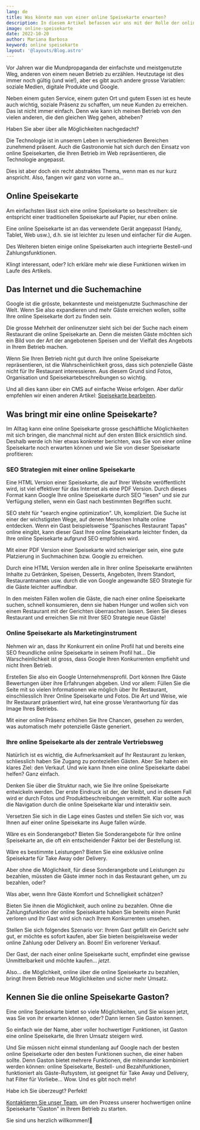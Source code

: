 ```yaml
---
lang: de
title: Was könnte man von einer online Speisekarte erwarten?
description: In diesem Artikel befassen wir uns mit der Rolle der online Speisekarte im Internet. Hier soll erklärt werden, was eine online Speisekarte ist, wie diese das Image Ihres Betriebs repräsentiert, wie sie Ihnen hilft, zu wachsen und mehr Kunden zu gewinnen, und vieles mehr.
image: online-speisekarte
date: 2022-10-20
author: Mariana Barbosa
keyword: online speisekarte
layout: '@layouts/Blog.astro'
---
```


Vor Jahren war die Mundpropaganda der einfachste und meistgenutzte Weg, anderen von einem neuen Betrieb zu erzählen. Heutzutage ist dies immer noch gültig (und wie!), aber es gibt auch andere grosse Variablen: soziale Medien, digitale Produkte und Google.

Neben einem guten Service, einem guten Ort und gutem Essen ist es heute auch wichtig, soziale Präsenz zu schaffen, um neue Kunden zu erreichen. Das ist nicht immer einfach. Denn wie kann ich meinen Betrieb von den vielen anderen, die den gleichen Weg gehen, abheben?

Haben Sie aber über alle Möglichkeiten nachgedacht?

Die Technologie ist in unserem Leben in verschiedenen Bereichen zunehmend präsent. Auch die Gastronomie hat sich durch den Einsatz von online Speisekarten, die Ihren Betrieb im Web repräsentieren, die Technologie angepasst.

Dies ist aber doch ein recht abstraktes Thema, wenn man es nur kurz anspricht. Also, fangen wir ganz von vorne an...

## Online Speisekarte

Am einfachsten lässt sich eine online Speisekarte so beschreiben: sie entspricht einer traditionellen Speisekarte auf Papier, nur eben online. 

Eine online Speisekarte ist an das verwendete Gerät angepasst (Handy, Tablet, Web usw.), d.h. sie ist leichter zu lesen und einfacher für die Augen.

Des Weiteren bieten einige online Speisekarten auch integrierte Bestell-und Zahlungsfunktionen.

Klingt interessant, oder? Ich erkläre mehr wie diese Funktionen wirken im Laufe des Artikels.

## Das Internet und die Suchemachine

Google ist die grösste, bekannteste und meistgenutzte Suchmaschine der Welt. Wenn Sie also expandieren und mehr Gäste erreichen wollen, sollte Ihre online Speisekarte dort zu finden sein. 

Die grosse Mehrheit der onlinenutzer sieht sich bei der Suche nach einem Restaurant die online Speisekarte an. Denn die meisten Gäste möchten sich ein Bild von der Art der angebotenen Speisen und der Vielfalt des Angebots in Ihrem Betrieb machen.

Wenn Sie Ihren Betrieb nicht gut durch Ihre online Speisekarte repräsentieren, ist die Wahrscheinlichkeit gross, dass sich potenzielle Gäste nicht für Ihr Restaurant interessieren. Aus diesem Grund sind Fotos, Organisation und Speisekartebeschreibungen so wichtig. 

Und all dies kann über ein CMS auf einfache Weise erfolgen. Aber dafür empfehlen wir einen anderen Artikel: [Speisekarte bearbeiten](/de/dokumentation/speisekarten-angebot-bearbeiten).

## Was bringt mir eine online Speisekarte?

Im Alltag kann eine online Speisekarte grosse geschäftliche Möglichkeiten mit sich bringen, die manchmal nicht auf den ersten Blick ersichtlich sind. Deshalb werde ich hier etwas konkreter berichten, was Sie von einer online Speisekarte noch erwarten können und wie Sie von dieser Speisekarte profitieren:

### SEO Strategien mit einer online Speisekarte 

Eine HTML Version einer Speisekarte, die auf Ihrer Website veröffentlicht wird, ist viel effektiver für das Internet als eine PDF Version. Durch dieses Format kann Google Ihre online Speisekarte durch SEO "lesen" und sie zur Verfügung stellen, wenn ein Gast nach bestimmten Begriffen sucht. 

SEO steht für "search engine optimization". Uh, kompliziert. Die Suche ist einer der wichstigsten Wege, auf denen Menschen Inhalte online entdecken. Wenn ein Gast beispielsweise "Spanisches Restaurant Tapas" online eingibt, kann dieser Gast Ihre online Speisekarte leichter finden, da Ihre online Speisekarte aufgrund SEO empfohlen wird.

Mit einer PDF Version einer Speisekarte wird schwieriger sein, eine gute Platzierung in Suchmachinen bzw. Google zu erreichen.

Durch eine HTML Version werden alle in Ihrer online Speisekarte erwähnten Inhalte zu Getränken, Speisen, Desserts, Angeboten, Ihrem Standort, Restaurantnamen usw. durch die von Google angewandte SEO Strategie für die Gäste leichter auffindbar.

In den meisten Fällen wollen die Gäste, die nach einer online Speisekarte suchen, schnell konsumieren, denn sie haben Hunger und wollen sich von einem Restaurant mit der Gerichten überraschen lassen. Seien Sie dieses Restaurant und erreichen Sie mit Ihrer SEO Strategie neue Gäste!

### Online Speisekarte als Marketinginstrument

Nehmen wir an, dass Ihr Konkurrent ein online Profil hat und bereits eine SEO freundliche online Speisekarte in seinem Profil hat... Die Warscheinlichkeit ist gross, dass Google Ihren Konkurrenten empfiehlt und nicht Ihren Betrieb.

Erstellen Sie also ein Google Unternehmensprofil. Dort können Ihre Gäste Bewertungen über ihre Erfahrungen abgeben. Und vor allem: Füllen Sie die Seite mit so vielen Informationen wie möglich über Ihr Restaurant, einschliesslich Ihrer Online Speisekarte und Fotos. Die Art und Weise, wie Ihr Restaurant präsentiert wird, hat eine grosse Verantwortung für das Image Ihres Betriebs.

Mit einer online Präsenz erhöhen Sie Ihre Chancen, gesehen zu werden, was automatisch mehr potenzielle Gäste generiert.

### Ihre online Speisekarte als der zentrale Vertriebsweg

Natürlich ist es wichtig, die Aufmerksamkeit auf Ihr Restaurant zu lenken, schliesslich haben Sie Zugang zu ponteziellen Gästen. Aber Sie haben ein klares Ziel: den Verkauf. Und wie kann Ihnen eine online Speisekarte dabei helfen? Ganz einfach.

Denken Sie über die Struktur nach, wie Sie Ihre online Speisekarte entwickeln werden. Der erste Eindruck ist der, der bleibt, und in diesem Fall wird er durch Fotos und Produktbeschreibungen vermittelt. Klar sollte auch die Navigation durch die online Speisekarte klar und interaktiv sein.

Versetzen Sie sich in die Lage eines Gastes und stellen Sie sich vor, was Ihnen auf einer online Speisekarte ins Auge fallen würde.

Wäre es ein Sonderangebot? Bieten Sie Sonderangebote für Ihre online Speisekarte an, die oft ein entscheidender Faktor bei der Bestellung ist.

Wäre es bestimmte Leistungen? Bieten Sie eine exklusive online Speisekarte für Take Away oder Delivery.

Aber ohne die Möglichkeit, für diese Sonderangebote und Leistungen zu bezahlen, müssten die Gäste immer noch in das Restaurant gehen, um zu bezahlen, oder? 

Was aber, wenn Ihre Gäste Komfort und Schnelligkeit schätzen? 

Bieten Sie ihnen die Möglichkeit, auch online zu bezahlen. Ohne die Zahlungsfunktion der online Speisekarte haben Sie bereits einen Punkt verloren und Ihr Gast wird sich nach Ihrem Konkurrenten umsehen.

Stellen Sie sich folgendes Szenario vor: Ihrem Gast gefällt ein Gericht sehr gut, er möchte es sofort kaufen, aber Sie bieten beispielsweise weder online Zahlung oder Delivery an. Boom! Ein verlorener Verkauf.

Der Gast, der nach einer online Speisekarte sucht, empfindet eine gewisse Unmittelbarkeit und möchte kaufen... _jetzt_.

Also... die Möglichkeit, online über die online Speisekarte zu bezahlen, bringt Ihrem Betrieb neue Möglichkeiten und sicher mehr Umsatz.

## Kennen Sie die online Speisekarte Gaston?

Eine online Speisekarte bietet so viele Möglichkeiten, und Sie wissen jetzt, was Sie von ihr erwarten können, oder? Dann lernen Sie Gaston kennen.

So einfach wie der Name, aber voller hochwertiger Funktionen, ist Gaston eine online Speisekarte, die Ihren Umsatz steigern wird.

Und Sie müssen nicht einmal stundenlang auf Google nach der besten online Speisekarte oder den besten Funktionen suchen, die einer haben sollte. Denn Gaston bietet mehrere Funktionen, die miteinander kombiniert werden können: online Speisekarte, Bestell- und Bezahlfunktionen, funktioniert als Gäste-Rufsystem, ist geeignet für Take Away und Delivery, hat Filter für Vorliebe... Wow. Und es gibt noch mehr!

Habe ich Sie überzeugt? Perfekt!

[Kontaktieren Sie unser Team](/de/kontakt), um den Prozess unserer hochwertigen online Speisekarte "Gaston" in Ihrem Betrieb zu starten.

Sie sind uns herzlich willkommen!🌹
